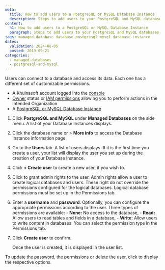 ```yaml
---
meta:
  title: How to add users to a PostgreSQL or MySQL Database Instance
  description: Steps to add users to your PostgreSQL and MySQL databases.
content:
  h1: How to add users to a PostgreSQL or MySQL Database Instance
  paragraph: Steps to add users to your PostgreSQL and MySQL databases.
tags: managed-database database postgresql mysql database-instance
dates:
  validation: 2024-08-05
  posted: 2019-09-21
categories:
  - managed-databases
  - postgresql-and-mysql
---
```


Users can connect to a database and access its data. Each one has a different set of customizable permissions.

<Macro id="requirements" />

- A Khulnasoft account logged into the [console](https://console.khulnasoft.com)
- [Owner](/identity-and-access-management/iam/concepts/#owner) status or [IAM permissions](/identity-and-access-management/iam/concepts/#permission) allowing you to perform actions in the intended Organization
- A [PostgreSQL or MySQL Database Instance](/managed-databases/postgresql-and-mysql/quickstart/)

1. Click **PostgreSQL and MySQL** under **Managed Databases** on the side menu. A list of your Database Instances displays.
2. Click the database name or <Icon name="more" /> > **More info** to access the Database Instance information page.
3. Go to the **Users** tab. A list of users displays. If it is the first time you create a user, your list will display the user you set up during the creation of your Database Instance.
4. Click **+ Create user** to create a new user, if you wish to.
5. Click <Icon name="toggle" /> to grant admin rights to the user.
    <Message type="note">
      Admin rights allow a user to create logical databases and users. These right do not override the permissions configured for the logical databases. Logical database permissions must be set up in the Permissions tab.
    </Message>
6. Enter a **username** and **password**.
    <Message type="note">
      Optionally, you can configure the appropriate permissions according to the user.
      Three types of permissions are available:
        - **None:** No access to the database,
        - **Read:** Allow users to read tables and fields in a database,
        - **Write:** Allow users to write content in databases.
      You can select the permission type in the Permissions tab.

    </Message>
7. Click **Create user** to confirm.

    Once the user is created, it is displayed in the user list.

To update the password, the permissions or delete the user, click <Icon name="more" /> to display the respective options.


